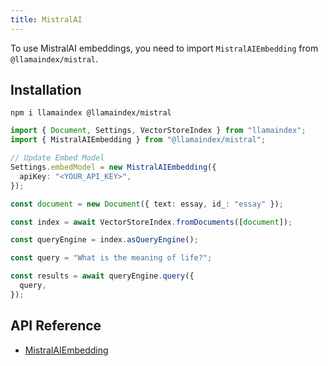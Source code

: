 ```yaml
---
title: MistralAI
---
```


To use MistralAI embeddings, you need to import `MistralAIEmbedding` from `@llamaindex/mistral`.

## Installation

```package-install
npm i llamaindex @llamaindex/mistral
```

```ts
import { Document, Settings, VectorStoreIndex } from "llamaindex";
import { MistralAIEmbedding } from "@llamaindex/mistral";

// Update Embed Model
Settings.embedModel = new MistralAIEmbedding({
  apiKey: "<YOUR_API_KEY>",
});

const document = new Document({ text: essay, id_: "essay" });

const index = await VectorStoreIndex.fromDocuments([document]);

const queryEngine = index.asQueryEngine();

const query = "What is the meaning of life?";

const results = await queryEngine.query({
  query,
});
```

## API Reference

- [MistralAIEmbedding](/docs/api/classes/MistralAIEmbedding)
